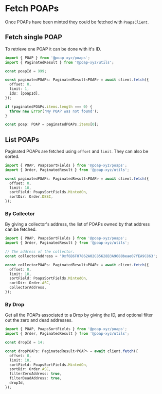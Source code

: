 # Fetch POAPs

Once POAPs have been minted they could be fetched with `PoapsClient`.

## Fetch single POAP

To retrieve one POAP it can be done with it's ID.

```typescript
import { POAP } from '@poap-xyz/poaps';
import { PaginatedResult } from '@poap-xyz/utils';

const poapId = 999;

const paginatedPOAPs: PaginatedResult<POAP> = await client.fetch({
  offset: 0,
  limit: 1,
  ids: [poapId],
});

if (paginatedPOAPs.items.length === 0) {
  throw new Error('My POAP was not found');
}

const poap: POAP = paginatedPOAPs.items[0];
```

## List POAPs

Paginated POAPs are fetched using `offset` and `limit`. They can also be sorted.

```typescript
import { POAP, PoapsSortFields } from '@poap-xyz/poaps';
import { Order, PaginatedResult } from '@poap-xyz/utils';

const paginatedPOAPs: PaginatedResult<POAP> = await client.fetch({
  offset: 0,
  limit: 10,
  sortField: PoapsSortFields.MintedOn,
  sortDir: Order.DESC,
});
```

### By Collector

By giving a collector's address, the list of POAPs owned by that address can be
fetched.

```typescript
import { POAP, PoapsSortFields } from '@poap-xyz/poaps';
import { Order, PaginatedResult } from '@poap-xyz/utils';

// The address of the collector.
const collectorAddress = '0xf6B6F07862A02C85628B3A9688beae07fEA9C863';

const collectorPOAPs: PaginatedResult<POAP> = await client.fetch({
  offset: 0,
  limit: 10,
  sortField: PoapsSortFields.MintedOn,
  sortDir: Order.ASC,
  collectorAddress,
});
```

### By Drop

Get all the POAPs associated to a Drop by giving the ID, and optional filter out
the zero and dead addresses.

```typescript
import { POAP, PoapsSortFields } from '@poap-xyz/poaps';
import { Order, PaginatedResult } from '@poap-xyz/utils';

const dropId = 14;

const dropPOAPs: PaginatedResult<POAP> = await client.fetch({
  offset: 0,
  limit: 10,
  sortField: PoapsSortFields.MintedOn,
  sortDir: Order.ASC,
  filterZeroAddress: true,
  filterDeadAddress: true,
  dropId,
});
```

